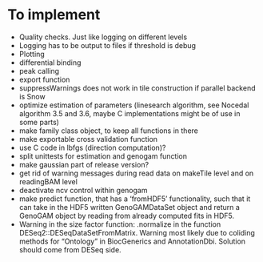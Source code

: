 # To implement

- Quality checks. Just like logging on different levels
- Logging has to be output to files if threshold is debug
- Plotting
- differential binding
- peak calling
- export function
- suppressWarnings does not work in tile construction if parallel backend is Snow
- optimize estimation of parameters (linesearch algorithm, see Nocedal algorithm 3.5 and 3.6, maybe C implementations might be of use in some parts)
- make family class object, to keep all functions in there
- make exportable cross validation function
- use C code in lbfgs (direction computation)?
- split unittests for estimation and genogam function
- make gaussian part of release version?
- get rid of warning messages during read data on makeTile level and on readingBAM level
- deactivate ncv control within genogam
- make predict function, that has a 'fromHDF5' functionality, such that it can take in
the HDF5 written GenoGAMDataSet object and return a GenoGAM object by reading from already
computed fits in HDF5.
- Warning in the size factor function: .normalize in the function DESeq2::DESeqDataSetFromMatrix. Warning most likely due to coliding methods for "Ontology" in BiocGenerics and AnnotationDbi. Solution should come from DESeq side.
